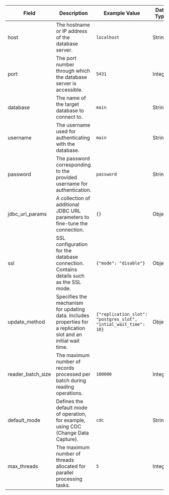 | Field               | Description                                                                                             | Example Value         | Data Type |
|---------------------|---------------------------------------------------------------------------------------------------------|-----------------------|-----------|
| host                | The hostname or IP address of the database server.                                                     | `localhost`             | String    |
| port                | The port number through which the database server is accessible.                                        | `5431`                  | Integer   |
| database            | The name of the target database to connect to.                                                          | `main`                  | String    |
| username            | The username used for authenticating with the database.                                                 | `main`                  | String    |
| password            | The password corresponding to the provided username for authentication.                               | `password`              | String    |
| jdbc_url_params     | A collection of additional JDBC URL parameters to fine-tune the connection.                            | `{}`                    | Object    |
| ssl                 | SSL configuration for the database connection. Contains details such as the SSL mode.                   | `{"mode": "disable"}`   | Object    |
| update_method       | Specifies the mechanism for updating data. Includes properties for a replication slot and an initial wait time. | `{"replication_slot": "postgres_slot", "intial_wait_time": 10}` | Object    |
| reader_batch_size   | The maximum number of records processed per batch during reading operations.                           | `100000`                | Integer   |
| default_mode        | Defines the default mode of operation, for example, using CDC (Change Data Capture).                   | `cdc`                   | String    |
| max_threads         | The maximum number of threads allocated for parallel processing tasks.                                  | `5`                    | Integer   |
